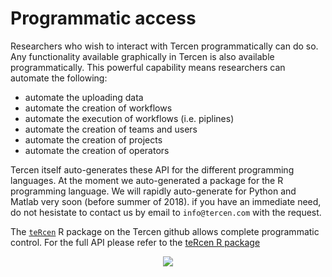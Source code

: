 # Programmatic access {#programmatic-access}
Researchers who wish to interact with Tercen programmatically can do so. Any functionality available graphically in Tercen is also available programmatically. This powerful capability means researchers can automate the following:

* automate the uploading data
* automate the creation of workflows
* automate the execution of workflows (i.e. piplines)
* automate the creation of teams and users
* automate the creation of projects
* automate the creation of operators

Tercen itself auto-generates these API for the different programming languages. At the moment we auto-generated a package for the R programming language. We will rapidly auto-generate for Python and Matlab very soon (before summer of 2018). if you have an immediate need, do not hesistate to contact us by email to `info@tercen.com` with the request.

The [`teRcen`](https://github.com/tercen/teRcen)  R package on the Tercen github allows complete programmatic control. For the full API please refer to the [teRcen R package](https://github.com/tercen/teRcen) 

<center>![](images\API.png)</center>
